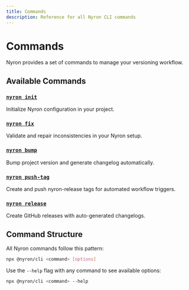 ```yaml
---
title: Commands
description: Reference for all Nyron CLI commands
---
```


# Commands

Nyron provides a set of commands to manage your versioning workflow.

## Available Commands

### [`nyron init`](/docs/commands/init)

Initialize Nyron configuration in your project.

### [`nyron fix`](/docs/commands/fix)

Validate and repair inconsistencies in your Nyron setup.

### [`nyron bump`](/docs/commands/bump)

Bump project version and generate changelog automatically.

### [`nyron push-tag`](/docs/commands/push-tag)

Create and push nyron-release tags for automated workflow triggers.

### [`nyron release`](/docs/commands/release)

Create GitHub releases with auto-generated changelogs.

## Command Structure

All Nyron commands follow this pattern:

```bash
npx @nyron/cli <command> [options]
```

Use the `--help` flag with any command to see available options:

```bash
npx @nyron/cli <command> --help
```

